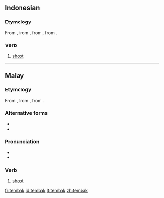 ==Indonesian==

===Etymology===
From {{etyl|ms|id}} {{term|tembak|lang=ms}}, from {{term|timbak|lang=ms}}, from {{proto|Malayic|timbak|lang=id}}, from {{proto|Western Malayo-Polynesian|ti(m)bak|lang=id}}.

===Verb===
{{head|id|verb}}

# [[shoot]] {{gloss|to fire a shot}}

----

==Malay==

===Etymology===
From {{term|timbak|lang=ms}}, from {{proto|Malayic|timbak|lang=ms}}, from {{proto|Western Malayo-Polynesian|ti(m)bak|lang=ms}}.

===Alternative forms===
* {{l|ms|timbak}}
* {{l|ms|تيمبق|sc=Arab}}

===Pronunciation===
* {{IPA|/tembaʔ/|lang=ms}}
* {{rhymes|embaʔ|baʔ|aʔ|lang=ms}}

===Verb===
{{head|ms|verb|Jawi spelling|{{l|ms|تيمبق|sc=Arab}}}}

# [[shoot]] {{gloss|to fire a shot}}

[[fr:tembak]]
[[id:tembak]]
[[lt:tembak]]
[[zh:tembak]]